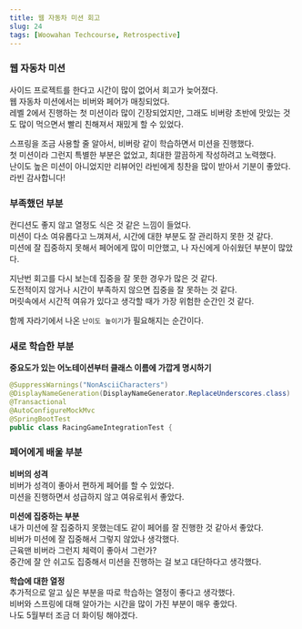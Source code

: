 ```yaml
---
title: 웹 자동차 미션 회고
slug: 24
tags: [Woowahan Techcourse, Retrospective]
---
```


### 웹 자동차 미션

사이드 프로젝트를 한다고 시간이 많이 없어서 회고가 늦어졌다.  
웹 자동차 미션에서는 비버와 페어가 매칭되었다.  
레벨 2에서 진행하는 첫 미션이라 많이 긴장되었지만, 그래도 비버랑 초반에 맛있는 것도 많이 먹으면서 빨리 친해져서 재밌게 할 수 있었다.  

스프링을 조금 사용할 줄 알아서, 비버랑 같이 학습하면서 미션을 진행했다.  
첫 미션이라 그런지 특별한 부분은 없었고, 최대한 깔끔하게 작성하려고 노력했다.  
난이도 높은 미션이 아니었지만 리뷰어인 라빈에게 칭찬을 많이 받아서 기분이 좋았다.  
라빈 감사합니다!  

### 부족했던 부분

컨디션도 좋지 않고 열정도 식은 것 같은 느낌이 들었다.  
미션이 다소 여유롭다고 느껴져서, 시간에 대한 부분도 잘 관리하지 못한 것 같다.  
미션에 잘 집중하지 못해서 페어에게 많이 미안했고, 나 자신에게 아쉬웠던 부분이 많았다.  

지난번 회고를 다시 보는데 집중을 잘 못한 경우가 많은 것 같다.    
도전적이지 않거나 시간이 부족하지 않으면 집중을 잘 못하는 것 같다.  
머릿속에서 시간적 여유가 있다고 생각할 때가 가장 위험한 순간인 것 같다.  

함께 자라기에서 나온 `난이도 높이기`가 필요해지는 순간이다.  

### 새로 학습한 부분

**중요도가 있는 어노테이션부터 클래스 이름에 가깝게 명시하기**

```java
@SuppressWarnings("NonAsciiCharacters")
@DisplayNameGeneration(DisplayNameGenerator.ReplaceUnderscores.class)
@Transactional
@AutoConfigureMockMvc
@SpringBootTest
public class RacingGameIntegrationTest {
```

### 페어에게 배울 부분

**비버의 성격**  
비버가 성격이 좋아서 편하게 페어를 할 수 있었다.  
미션을 진행하면서 성급하지 않고 여유로워서 좋았다.  

**미션에 집중하는 부분**  
내가 미션에 잘 집중하지 못했는데도 같이 페어를 잘 진행한 것 같아서 좋았다.  
비버가 미션에 잘 집중해서 그렇지 않았나 생각했다.  
근육맨 비버라 그런지 체력이 좋아서 그런가?  
중간에 잘 안 쉬고도 집중해서 미션을 진행하는 걸 보고 대단하다고 생각했다.  

**학습에 대한 열정**  
추가적으로 알고 싶은 부분을 따로 학습하는 열정이 좋다고 생각했다.  
비버와 스프링에 대해 알아가는 시간을 많이 가진 부분이 매우 좋았다.  
나도 5월부터 조금 더 화이팅 해야겠다.  